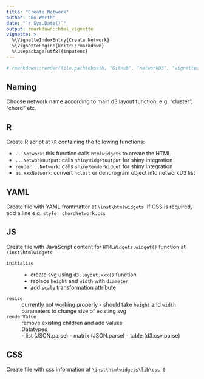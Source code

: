 ```yaml
---
title: "Create Network"
author: "Bo Werth"
date: "`r Sys.Date()`"
output: rmarkdown::html_vignette
vignette: >
  %\VignetteIndexEntry{Create Network}
  %\VignetteEngine{knitr::rmarkdown}
  %\usepackage[utf8]{inputenc}
---
```


```r
# rmarkdown::render(file.path(dbpath, "GitHub", "networkD3", "vignettes", "createNetwork.rmd"))
```

## Naming

Choose network name according to main d3.layout function, e.g. "cluster", "chord" etc.

## R

Create R script at `\R` containing the following functions:

- `...Network`: this function calls `htmlwidgets` to create the HTML
- `...NetworkOutput`: calls `shinyWidgetOutput` for shiny integration
- `render...Network`: calls `shinyRenderWidget` for shiny integration
- `as.xxxNetwork`: convert `hclust` or dendrogram object into networkD3 list

## YAML

Create file with YAML frontmatter at `\inst\htmlwidgets`. If CSS is required, add a line e.g. `style: chordNetwork.css`

## JS

Create file with JavaScript content for `HTMLWidgets.widget()` function at `\inst\htmlwidgets`

`initialize`
:   - create svg using `d3.layout.xxx()` function  
	- replace `height` and `width` with `diameter`
	- add `scale` transformation attribute

`resize`
:   currently not working properly - should take `height` and `width` parameters to change size of existing svg 

`renderValue`
:   remove existing children and add values  
    Datatypes  
    - list (JSON.parse)
    - matrix (JSON.parse)
    - table (d3.csv.parse)

## CSS

Create file with css information at `\inst\htmlwidgets\lib\css-0`
